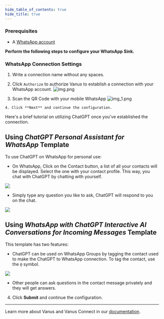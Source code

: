 ```yaml
--- 
hide_table_of_contents: true
hide_title: true
---
```


### Prerequisites

- A [WhatsApp account](https://www.whatsapp.com)

**Perform the following steps to configure your WhatsApp Sink.**

### WhatsApp Connection Settings

1. Write a connection name without any spaces.

2. Click `Authorize` to authorize Vanus to establish a connection with your WhatsApp account. 
![img.png](images/img.png)
3. Scan the QR Code with your mobile WhatsApp 
![img_1.png](images/img_3.png)


<Tabs>

<TabItem label="Standard" value="chat-ai-off">

    4. Click **Next** and continue the configuration.

</TabItem>
<TabItem label="ChatGPT" value="chat-ai-on">

Here's a brief tutorial on utilizing ChatGPT once you've established the connection.

## Using *ChatGPT Personal Assistant for WhatsApp* Template

To use ChatGPT on WhatsApp for personal use:

- On WhatsApp, Click on the Contact button, a list of all your contacts will be displayed. Select the one with your contact profile. This way, you chat with ChatGPT by chatting with yourself.

![](images/chat-whatsapp-connect.png)

- Simply type any question you like to ask, ChatGPT will respond to you on the chat.

![](images/chat-whatsapp.png)


## Using *WhatsApp with ChatGPT Interactive AI Conversations for Incoming Messages* Template

This template has two features:
- ChatGPT can be used on WhatsApp Groups by tagging the contact used to make the ChatGPT to WhatsApp connection. To tag the contact, use the `@` symbol.

![](images/chat-whatsapp-group.png)


- Other people can ask questions in the contact message privately and they will get answers.

4. Click **Submit** and continue the configuration.

</TabItem>

</Tabs>



---

Learn more about Vanus and Vanus Connect in our [documentation](https://docs.vanus.ai).

